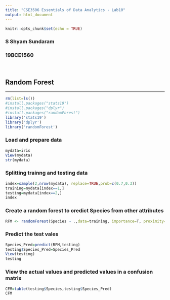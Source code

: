 ```yaml
---
title: "CSE3506 Essentials of Data Analytics - Lab10"
output: html_document
---
```


```r
knitr::opts_chunk$set(echo = TRUE)
```

### S Shyam Sundaram

### 19BCE1560

<br>

## Random Forest

<hr/>

```r
rm(list=ls())
#install.packages("stats19")
#install.packages("dplyr")
#install.packages("randomForest")
library('stats19')
library('dplyr')
library('randomForest')
```

### Load and prepare data

```r
mydata=iris
View(mydata)
str(mydata)
```

### Splitting trainng and testing data

```r
index=sample(2,nrow(mydata), replace=TRUE,prob=c(0.7,0.3))
training=mydata[index==1,]
testing=mydata[index==2,]
index
```

### Create a random forest to oredict Species from other attributes

```r
RFM <- randomForest(Species ~ .,data=training, importance=T, proximity=T)
```

### Predict the test vales

```r
Species_Pred=predict(RFM,testing)
testing$Species_Pred=Species_Pred
View(testing)
testing
```

### View the actual values and predicted values in a confusion matrix

```r
CFM=table(testing$Species,testing$Species_Pred)
CFM
```

